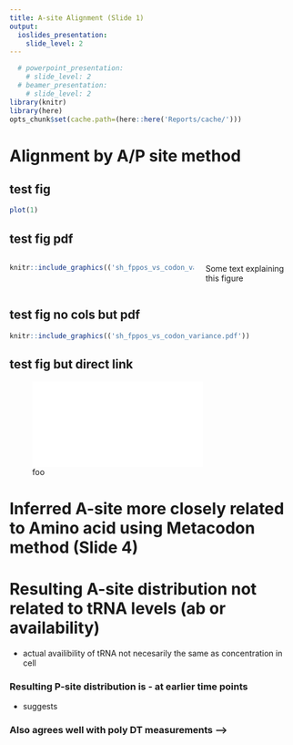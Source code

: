 ```yaml
---
title: A-site Alignment (Slide 1)
output:
  ioslides_presentation:
    slide_level: 2
---
```


```r
  # powerpoint_presentation:
    # slide_level: 2
  # beamer_presentation:
    # slide_level: 2
library(knitr)
library(here)
opts_chunk$set(cache.path=(here::here('Reports/cache/')))

```

# Alignment by A/P site method

## test fig

```r
plot(1)
```

## test fig pdf

:::::::::::::: {.columns}
::: {.column}
```r
knitr::include_graphics(('sh_fppos_vs_codon_variance.pdf'))
```
:::
::: {.column}
Some text explaining this figure
:::
::::::::::::::

## test fig no cols but pdf

```r
knitr::include_graphics(('sh_fppos_vs_codon_variance.pdf'))
```

## test fig but direct link

![foo](sh_fppos_vs_codon_variance.pdf)



# Inferred A-site more closely related to Amino acid using Metacodon method (Slide 4)

# Resulting A-site distribution not related to tRNA levels (ab or availability)

- actual availibility of tRNA not necesarily the same as concentration in cell

### Resulting P-site distribution is - at earlier time points

- suggests 

### Also agrees well with poly DT measurements -->
